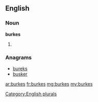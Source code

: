 ==English==

===Noun===
'''burkes'''

# {{plural of|burke}}

===Anagrams===
* [[bureks#English|bureks]]
* [[busker#English|busker]]

[[Category:English plurals]]

[[ar:burkes]]
[[fr:burkes]]
[[mg:burkes]]
[[my:burkes]]